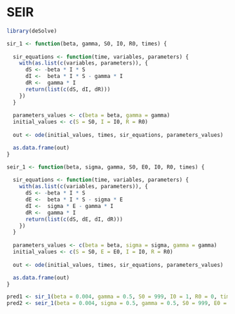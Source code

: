 # SEIR

```r
library(deSolve)
```


```r
sir_1 <- function(beta, gamma, S0, I0, R0, times) {
  
  sir_equations <- function(time, variables, parameters) {
    with(as.list(c(variables, parameters)), {
      dS <- -beta * I * S
      dI <-  beta * I * S - gamma * I
      dR <-  gamma * I
      return(list(c(dS, dI, dR)))
    })
  }
  
  parameters_values <- c(beta = beta, gamma = gamma)
  initial_values <- c(S = S0, I = I0, R = R0)
  
  out <- ode(initial_values, times, sir_equations, parameters_values)

  as.data.frame(out)
}
```


```r
seir_1 <- function(beta, sigma, gamma, S0, E0, I0, R0, times) {
  
  sir_equations <- function(time, variables, parameters) {
    with(as.list(c(variables, parameters)), {
      dS <- -beta * I * S
      dE <-  beta * I * S - sigma * E
      dI <-  sigma * E - gamma * I
      dR <-  gamma * I
      return(list(c(dS, dE, dI, dR)))
    })
  }
  
  parameters_values <- c(beta = beta, sigma = sigma, gamma = gamma)
  initial_values <- c(S = S0, E = E0, I = I0, R = R0)
  
  out <- ode(initial_values, times, sir_equations, parameters_values)

  as.data.frame(out)
}
```

```r
pred1 <- sir_1(beta = 0.004, gamma = 0.5, S0 = 999, I0 = 1, R0 = 0, times = 1:20)
pred2 <- seir_1(beta = 0.004, sigma = 0.5, gamma = 0.5, S0 = 999, E0 = 0, I0 = 1, R0 = 0, times = 1:20)
```

